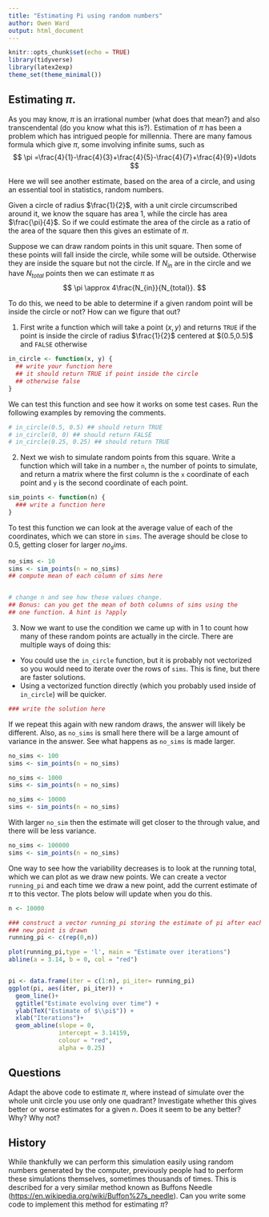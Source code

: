 ---
title: "Estimating Pi using random numbers"
author: Owen Ward
output: html_document
---

```{r setup, include=FALSE}
knitr::opts_chunk$set(echo = TRUE)
library(tidyverse)
library(latex2exp)
theme_set(theme_minimal())
```

## Estimating $\pi$.

As you may know, $\pi$ is an irrational number (what does that mean?) and also transcendental (do you know what this is?). Estimation of $\pi$ has been a problem which has intrigued people for millennia. There are many famous formula which give $\pi$, some involving infinite sums, such as 
$$
\pi =\frac{4}{1}-\frac{4}{3}+\frac{4}{5}-\frac{4}{7}+\frac{4}{9}+\ldots
$$

Here we will see another estimate, based on the area of a circle, and using an essential tool in statistics, random numbers.

Given a circle of radius $\frac{1}{2}$, with a unit circle circumscribed around it, we know the square has area $1$, while the circle has area $\frac{\pi}{4}$. So if we could estimate the area of the circle as a ratio of the area of the square then this gives an estimate of $\pi$.

Suppose we can draw random points in this unit square. Then some of these points will fall inside the circle, while some will be outside. Otherwise they are inside the square but not the circle. If $N_{in}$ are in the circle and we have $N_{total}$ points then we can estimate $\pi$ as 
$$
\pi \approx 4\frac{N_{in}}{N_{total}}.
$$

To do this, we need to be able to determine if a given random point will be inside the circle or not? How can we figure that out?

1.  First write a function which will take a point $(x,y)$ and returns `TRUE` if the point is inside the circle of radius \$\\frac{1}{2}\$ centered at \$(0.5,0.5)\$ and `FALSE` otherwise

```{r in-circle}
in_circle <- function(x, y) {
  ## write your function here
  ## it should return TRUE if point inside the circle
  ## otherwise false
}

```

We can test this function and see how it works on some test cases. Run the
following examples by removing the comments.

```{r test-fcn}
# in_circle(0.5, 0.5) ## should return TRUE
# in_circle(0, 0) ## should return FALSE
# in_circle(0.25, 0.25) ## should return TRUE

```

2. Next we wish to simulate random points from this square. Write a function
which will take in a number `n`, the number of points to simulate,
and return a matrix where the first column is the `x` coordinate of
each point and `y` is the second coordinate of each point.


```{r sim-points}
sim_points <- function(n) {
  ### write a function here
}

```

To test this function we can look at the average value of each of the
coordinates, which we can store in `sims`.
The average should be close to $0.5$, getting closer for 
larger $no_sims$.

```{r mean-sims}
no_sims <- 10
sims <- sim_points(n = no_sims)
## compute mean of each column of sims here


# change n and see how these values change.
## Bonus: can you get the mean of both columns of sims using the 
## one function. A hint is ?apply


```

3. Now we want to use the condition we came up with in 1 to count how
many of these random points are actually in the circle. There are multiple
ways of doing this:
- You could use the `in_circle` function, but it is probably 
not vectorized so you
would need to iterate over the rows of `sims`. 
This is fine, but there are faster solutions.
- Using a vectorized function directly (which you probably used inside of
`in_circle`) will be quicker.


```{r}
### write the solution here
```

If we repeat this again with new random draws, the answer will likely be 
different. Also, as `no_sims` is small here there will
be a large amount of variance in the answer. See what happens as `no_sims`
is made larger.

```{r}
no_sims <- 100
sims <- sim_points(n = no_sims)

no_sims <- 1000
sims <- sim_points(n = no_sims)

no_sims <- 10000
sims <- sim_points(n = no_sims)

```

With larger `no_sim` then the estimate will get closer to the through value, and there will be less variance.

```{r}
no_sims <- 100000
sims <- sim_points(n = no_sims)

```

One way to see how the variability decreases is to look at the running total,
which we can plot as we draw new points. We can create a vector
`running_pi` and each time we draw a new point, add the current estimate
of $\pi$ to this vector. The plots below will update when you do this.

```{r}
n <- 10000

### construct a vector running_pi storing the estimate of pi after each
### new point is drawn
running_pi <- c(rep(0,n))


```


```{r}
plot(running_pi,type = 'l', main = "Estimate over iterations")
abline(a = 3.14, b = 0, col = "red")


pi <- data.frame(iter = c(1:n), pi_iter= running_pi)
ggplot(pi, aes(iter, pi_iter)) +
  geom_line()+
  ggtitle("Estimate evolving over time") +
  ylab(TeX("Estimate of $\\pi$")) +
  xlab("Iterations")+
  geom_abline(slope = 0,
              intercept = 3.14159,
              colour = "red",
              alpha = 0.25)


```

## Questions

Adapt the above code to estimate $\pi$, 
where instead of simulate over the whole unit circle you use only one quadrant? 
Investigate whether this gives better or worse estimates for a given $n$. Does it 
seem to be any better? Why? Why not?

## History

While thankfully we can perform this simulation easily 
using random numbers generated by the computer, previously people had to perform 
these simulations themselves, sometimes thousands of times. This is described for 
a very similar method known as Buffons Needle 
(<https://en.wikipedia.org/wiki/Buffon%27s_needle>). Can you write some code to 
implement this method for estimating $\pi$?
